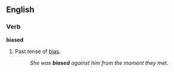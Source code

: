 ==English==

===Verb===
'''biased'''
# Past tense of [[bias]].
#:''She was '''biased''' against him from the moment they met.''